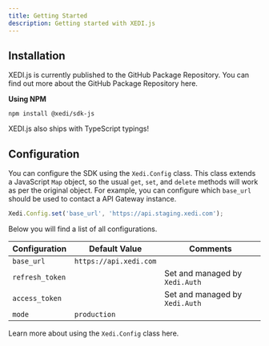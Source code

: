 ```yaml
---
title: Getting Started
description: Getting started with XEDI.js
---
```



## Installation

<Flash mb={2}>
    <InfoIcon ml={1} /> XEDI.js is currently published to the GitHub Package Repository. You can find out more about the GitHub Package Repository <ExternalLink href="https://help.github.com/en/packages">here</ExternalLink>.
    <BorderBox mt={1} bg="white">
        <GithubIssue issue-id="29" />
    </BorderBox>
</Flash>

**Using NPM**

```shell
npm install @xedi/sdk-js
```

XEDI.js also ships with TypeScript typings!

## Configuration

You can configure the SDK using the `Xedi.Config` class. This class extends a JavaScript `Map` object, so the usual `get`, `set`, and `delete` methods will work as per the original object. For example, you can configure which `base_url` should be used to contact a API Gateway instance.

```javascript
Xedi.Config.set('base_url', 'https://api.staging.xedi.com');
```

Below you will find a list of all configurations.

| Configuration | Default Value | Comments |
|--------------|---------------|----------|
| `base_url` | `https://api.xedi.com` | |
| `refresh_token` | | Set and managed by `Xedi.Auth` |
| `access_token` | | Set and managed by `Xedi.Auth` |
| `mode` | `production` | |

Learn more about using the `Xedi.Config` class <Link to="development/configuration">here</Link>.
